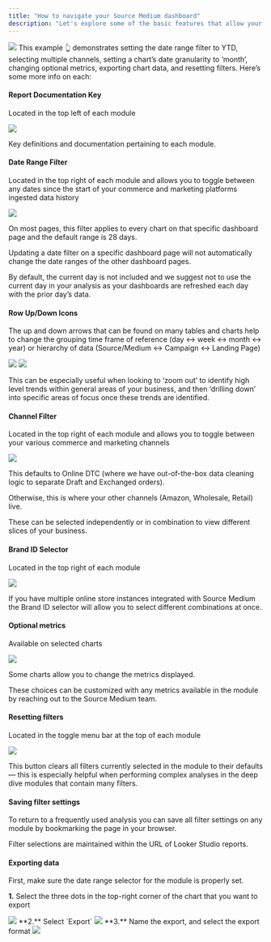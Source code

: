 ```yaml
---
title: "How to navigate your Source Medium dashboard"
description: "Let's explore some of the basic features that allow your team to quickly navigate your data within Source Medium:"
---
```


<Frame type="glass">
    <img src="https://i.imgur.com/9Z6ghvv.gif"/>
</Frame>
This example 👆 demonstrates setting the date range filter to YTD, selecting multiple channels, setting a chart’s date 
granularity to ‘month’, changing optional metrics, exporting chart data, and resetting filters. Here’s some more info on each:

#### Report Documentation Key
Located in the top left of each module
<Frame type="glass">
    <img src="/images/report-documentation-key.avif"/>
</Frame>


Key definitions and documentation pertaining to each module.

#### Date Range Filter
Located in the top right of each module and allows you to toggle between any dates since the start of your commerce and 
marketing platforms ingested data history
<Frame type="glass">
    <img src="/images/date-range-filter.avif"/>
</Frame>

On most pages, this filter applies to every chart on that specific dashboard page and the default range is 28 days.

Updating a date filter on a specific dashboard page will not automatically change the date ranges of the other dashboard pages.

By default, the current day is not included and we suggest not to use the current day in your analysis as your dashboards are 
refreshed each day with the prior day’s data.

#### Row Up/Down Icons
The up and down arrows that can be found on many tables and charts help to change the grouping time frame of reference 
(day ↔  week ↔  month ↔  year) or hierarchy of data (Source/Medium ↔  Campaign ↔  Landing Page)

<Frame caption="Chart at the day level">
    <img src="/images/chart-on-weekly-granularity.avif"/>
</Frame>

<Frame caption="Same chart after clicking Drill up arrow (weekly granularity)">
    <img src="/images/row-up-down-icons.avif"/>
</Frame>

<Tip>This can be especially useful when looking to ‘zoom out’ to identify high level trends within general areas of your business, 
and then ‘drilling down’ into specific areas of focus once these trends are identified.</Tip>

#### Channel Filter
Located in the top right of each module and allows you to toggle between your various commerce and marketing channels 
<Frame type="glass">
    <img src="/images/channel-filter.avif"/>
</Frame>

This defaults to Online DTC (where we have out-of-the-box data cleaning logic to separate Draft and Exchanged orders).

Otherwise, this is where your other channels (Amazon, Wholesale, Retail) live.

These can be selected independently or in combination to view different slices of your business.

#### Brand ID Selector
Located in the top right of each module
<Frame type="glass">
    <img src="/images/brand-id-selector.avif"/>
</Frame>

If you have multiple online store instances integrated with Source Medium the Brand ID selector will allow you to select different 
combinations at once.

#### Optional metrics
Available on selected charts
<Frame type="glass">
    <img src="/images/optional-metrics-selector.avif"/>
</Frame>

Some charts allow you to change the metrics displayed. 

These choices can be customized with any metrics available in the module by reaching out to the Source Medium team.

#### Resetting filters
Located in the toggle menu bar at the top of each module
<Frame type="glass">
    <img src="/images/reset-current-filters.avif"/>
</Frame>

This button clears all filters currently selected in the module to their defaults — this is especially helpful when performing complex 
analyses in the deep dive modules that contain many filters.

#### Saving filter settings
To return to a frequently used analysis you can save all filter settings on any module by bookmarking the page in your browser.  

Filter selections are maintained within the URL of Looker Studio reports.

#### Exporting data

First, make sure the date range selector for the module is properly set.

**1.** Select the three dots in the top-right corner of the chart that you want to export
<Frame>
    <img src="/images/exporting-looker-data-step-1.avif"/>
</Frame>
**2.** Select `Export`
<Frame>
    <img src="/images/exporting-looker-data-step-2.avif"/>
</Frame>
**3.** Name the export, and select the export format
<Frame>
    <img src="/images/exporting-looker-data-step-3.avif"/>
</Frame>